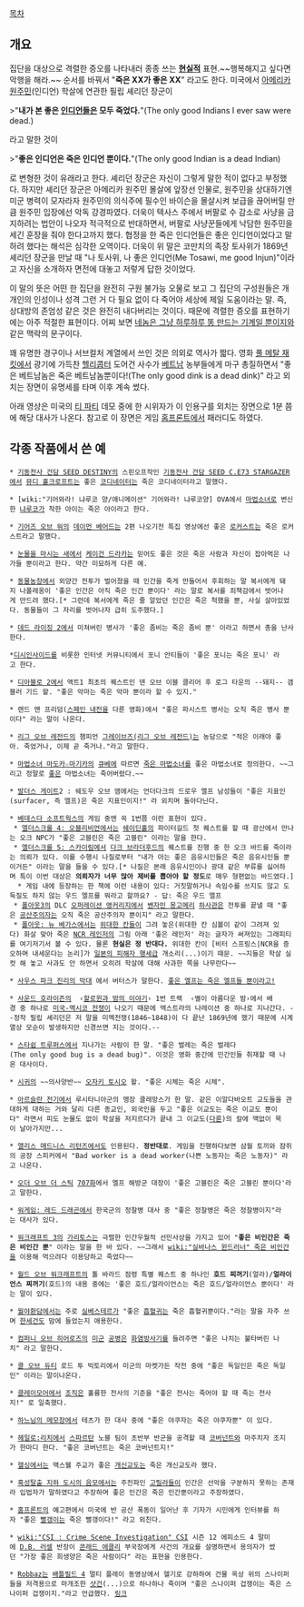 [[목차]]

== 개요 ==
집단을 대상으로 격렬한 증오를 나타내러 종종 쓰는 '''[[현실적]]''' 표현.~~행복해지고 싶다면 악행을 해라.~~ 순서를 바꿔서 "'''죽은 XX가 좋은 XX'''" 라고도 한다. 미국에서 [[아메리카 원주민]](인디언) 학살에 연관한 필립 셰리던 장군이

>"'''내가 본 좋은 [[인디언]]들은 모두 죽었다.'''"(The only good Indians I ever saw were dead.)

라고 말한 것이

>"'''좋은 인디언은 죽은 인디언 뿐이다.'''"(The only good Indian is a dead Indian)

로 변형한 것이 유래라고 한다. 셰리던 장군은 자신이 그렇게 말한 적이 없다고 부정했다. 하지만 셰리던 장군은 아메리카 원주민 몰살에 앞장선 인물로, 원주민을 상대하기엔 미군 병력이 모자라자 원주민의 의식주에 필수인 바이슨을 몰살시켜 보급을 끊어버릴 만큼 원주민 입장에선 악독 강경파였다. 더욱이 텍사스 주에서 버팔로 수 감소로 사냥을 금지하려는 법안이 나오자 적극적으로 반대하면서, 버팔로 사냥꾼들에게 낙담한 원주민을 세긴 훈장을 줘야 한다고까지 했다. 협정을 한 죽은 인디언들은 좋은 인디언이었다고 말하려 했다는 해석은 심각한 오역이다. 더욱이 위 말은 코만치의 족장 토사위가 1869년 셰리던 장군을 만날 때 "나 토사위, 나 좋은 인디언(Me Tosawi, me good Injun)"이라고 자신을 소개하자 면전에 대놓고 저렇게 답한 것이었다.

이 말의 뜻은 어떤 한 집단을 완전히 구원 불가능 오물로 보고 그 집단의 구성원들은 개개인의 인성이나 성격 그런 거 다 필요 없이 다 죽어야 세상에 제일 도움이라는 말. 즉, 상대방의 존엄성 같은 것은 완전히 내다버리는 것이다. 때문에 격렬한 증오를 표현하기에는 아주 적절한 표현이다. 어찌 보면 [[네놈은 그냥 하루하루 똥 만드는 기계일 뿐이지]]와 같은 맥락의 문구이다.

꽤 유명한 경구이나 서브컬처 계열에서 쓰인 것은 의외로 역사가 짧다. 영화 [[풀 메탈 재킷]]에서 광기에 가득찬 [[헬리콥터]] 도어건 사수가 [[베트남]] 농부들에게 마구 총질하면서 "좋은 베트남놈은 죽은 베트남놈뿐이다!(The only good dink is a dead dink)" 라고 외치는 장면이 유명세를 타며 이후 계속 썼다.

아래 영상은 미국의 [[티 파티]] 데모 중에 한 시위자가 이 인용구를 외치는 장면으로 1분 쯤에 해당 대사가 나온다. 참고로 이 장면은 게임 [[홈프론트]]에서 패러디도 하였다.

{{{#!html
 <object width="420" height="315"><param name="movie" value="http://www.youtube.com/v/bgec9WX21ik?version=3&amp;hl=en_US"></param><param name="allowFullScreen" value="true"></param><param name="allowscriptaccess" value="always"></param><embed src="http://www.youtube.com/v/bgec9WX21ik?version=3&amp;hl=en_US" type="application/x-shockwave-flash" width="420" height="315" allowscriptaccess="always" allowfullscreen="true"></embed></object>
}}}

== 각종 작품에서 쓴 예 ==

 * [[기동전사 건담 SEED DESTINY]]의 스핀오프작인 [[기동전사 건담 SEED C.E73 STARGAZER]]에서 [[뮤디 홀크로프트]]는 좋은 [[코디네이터]]는 죽은 코디네이터라고 말했다.

 * [wiki:"기어와라! 냐루코 양/애니메이션" 기어와라! 냐루코양] OVA에서 [[마법소녀]]로 변신한 [[냐루코]]가 착한 아이는 죽은 아이라고 한다.

 * [[기어즈 오브 워]]의 [[데이먼 베어드]]는 2편 나오기전 특집 영상에선 좋은 [[로커스트]]는 죽은 로커스트라고 말했다.

 * [[눈물을 마시는 새]]에서 [[케이건 드라카]]는 믿어도 좋은 것은 죽은 사람과 자신이 잡아먹은 나가들 뿐이라고 한다. 약간 미묘하게 다른 예.

 * [[동물농장(소설)|동물농장]]에서 외양간 전투가 벌어졌을 때 인간을 죽게 만들어서 후회하는 말 복서에게 돼지 나폴레옹이 '좋은 인간은 아직 죽은 인간 뿐이다' 라는 말로 복서를 죄책감에서 벗어나게 만드려 했다.[* 그런데 복서에게 죽은 줄 알았던 인간은 죽은 척했을 뿐, 사실 살아있었다. 동물들이 그 자리를 벗어나자 급히 도주했다.]

 * [[데드 라이징 2]]에서 미쳐버린 병사가 '좋은 좀비는 죽은 좀비 뿐' 이라고 하면서 총을 난사한다.

 *[[디시인사이드]]를 비롯한 인터넷 커뮤니티에서 포니 안티들이 '좋은 포니는 죽은 포니' 라고 한다.

 * [[디아블로 2]]에서 액트1 최초의 퀘스트인 덴 오브 이블 클리어 후 로그 타운의 --돼지-- 갬블러 기드 왈. "좋은 악마는 죽은 악마 뿐이라 할 수 있지."

 * 랜드 앤 프리덤([[스페인 내전]]을 다룬 영화)에서 "좋은 파시스트 병사는 오직 죽은 병사 뿐이다" 라는 말이 나온다.

 * [[리그 오브 레전드]]의 챔피언 [[그레이브즈(리그 오브 레전드)]]는 농담으로 "적은 이래야 좋아. 죽었거나, 이제 곧 죽거나."라고 말한다.

 * [[마법소녀 마도카☆마기카]]의 [[큐베]]에 따르면 [[마녀(마법소녀 마도카☆마기카)|죽은 마법소녀]]를 좋은 마법소녀로 정의한다. ~~그리고 정말로 [[토모에 마미|좋]][[사쿠라 쿄코|은]] 마법소녀는 죽어버렸다.~~

 * [[발더스 게이트]]2 : 쉐도우 오브 앰에서는 언더다크의 드로우 엘프 남성들이 "좋은 지표인(surfacer, 즉 엘프)은 죽은 지표인이지!" 라 외치며 돌아다닌다.

 * [[베데스다 소프트웍스]]의 게임 중엔 꼭 1번쯤 이런 표현이 있다.
  * [[엘더스크롤 4: 오블리비언]]에서는 [[쉐이딘홀]]의 파이터길드 첫 퀘스트를 할 때 광산에서 만나는 오크 NPC가 "좋은 고블린은 죽은 고블린" 이라는 말을 한다.
  * [[엘더스크롤 5: 스카이림]]에서 [[다크 브라더후드]]의 퀘스트를 진행 중 한 오크 바드를 죽이라는 의뢰가 있다. 이를 수행시 나질로부터 "내가 아는 좋은 음유시인들은 죽은 음유시인들 뿐이거든" 이라는 말을 들을 수 있다.[* 나질은 본래 음유시인이나 광대 같은 부류를 싫어하며 특이 이번 대상은 '''의뢰자가 너무 많아 제비를 뽑아야 할 정도'''로 매우 형편없는 바드였다.]
   * 게임 내에 등장하는 한 책에 이런 내용이 있다: 거짓말하거나 속임수를 쓰지도 않고 도둑질도 하지 않는 우드 엘프를 뭐라고 할까요? - 답: 죽은 우드 엘프
  * [[폴아웃3]]의 DLC [[오퍼레이션 앵커리지]]에서 [[벤자민 몽고메리]] [[하사관]]은 전투를 끝낼 때 "좋은 [[공산주의]]자는 오직 죽은 공산주의자 뿐이지" 라고 말한다.
  * [[폴아웃: 뉴 베가스]]에서는 [[위대한 칸]]들이 그려 놓은(위대한 칸 심볼이 같이 그려져 있다) 화살 맞아 죽은 [[NCR 레인저]]의 그림 아래 '좋은 레인저' 라는 글자가 써져있는 그래피티를 여기저기서 볼 수 있다. 물론 '''현실은 정 반대다.''' 위대한 칸이 [비터 스프링스|NCR을 증오하며 내세운다는 논리]가 [[일본의 피해자 행세]]급 개소리(...)이기 때문. ~~지들은 학살 실컷 해 놓고 사과도 안 하면서 오히려 학살에 대해 사과한 쪽을 나무란다~~

 * [[사우스 파크 진리의 막대]] 에서 버터스가 말한다. [http://youtu.be/-VygNvIgjbQ 좋은 엘프는 죽은 엘프들 뿐이라고! ]

 * [[사운드 호라이즌]]의  ‹[[할로윈과 밤의 이야기]]› 1번 트랙  ‹별이 아름다운 밤›에서 배경 중 하나로 [[미국-멕시코 전쟁]]이 나오기 때문에 엑스트라의 나레이션 중 하나로 지나간다. --정작 필립 셰리던은 저 말을 미멕전쟁(1846~1848)이 다 끝난 1869년에 했기 때문에 시계열상 모순이 발생하지만 신경쓰면 지는 것이다.--

 * [[스타쉽 트루퍼스]]에서 지나가는 사람이 한 말. "좋은 벌레는 죽은 벌레다(The only good bug is a dead bug)". 이것은 영화 중간에 민간인들 취재할 때 나온 대사이다.

 * [[시귀]]의 ~~의사양반~~ [[오자키 토시오]] 왈. "좋은 시체는 죽은 시체".

 * [[아르슬란 전기]]에서 루시타니아군의 맹장 클레망스가 한 말. 같은 이알다바오트 교도들을 관대하게 대하는 거와 달리 다른 종교인, 외국인을 두고 "좋은 이교도는 죽은 이교도 뿐이다" 라면서 피도 눈물도 없이 학살을 저지르다가 끝내 그 이교도([[다륜]])의 칼에 맥없이 목이 날아가지만...

 * [[앨리스 매드니스 리턴즈]]에서도 인용된다. '''정반대로'''. 게임을 진행하다보면 삼월 토끼와 잠쥐의 공장 스피커에서 "Bad worker is a dead worker(나쁜 노동자는 죽은 노동자)" 라고 나온다.

 * [[오더 오브 더 스틱]] [http://www.giantitp.com/comics/oots0707.html 707화]에서 엘프 해방군 대장이 '좋은 고블린은 죽은 고블린 뿐이다'라고 말한다.

 * [[워게임: 레드 드래곤]]에서 한국군의 정찰병 대사 중 "좋은 정찰병은 죽은 정찰병이지"라는 대사가 있다.

 * [[워크래프트 3]]의 [[가리토스]]는 극렬한 인간우월적 선민사상을 가지고 있어 "'''좋은 비인간은 죽은 비인간 뿐'''" 이라는 말을 한 바 있다. ~~그래서 [[wiki:"실바나스 윈드러너" 죽은 비인간]]을 이용해 먹으려다 이용당하고 죽었다~~

 * [[월드 오브 워크래프트]]의 톨 바라드 점령 특별 퀘스트 중 하나인 '''호드 찌꺼기'''(얼라)/'''얼라이언스 찌꺼기'''(호드)의 내용 중에는 '좋은 호드/얼라이언스는 죽은 호드/얼라이언스 뿐이다' 라는 말이 있다.

 * [[월야환담]]에서는 주로 [[실베스테르]]가 "좋은 [[흡혈귀]]는 죽은 흡혈귀뿐이다."라는 말을 자주 쓰며 [[한세건]]도 맘에 들었는지 애용한다.

 * [[컴퍼니 오브 히어로즈]]의 [[미군]] [[공병]]은 [[화염방사기]]를 들려주면 "좋은 나치는 불타버린 나치" 라고 말한다.

 * [[콜 오브 듀티]] 로드 투 빅토리에서 미군의 마켓가든 작전 중에 "좋은 독일인은 죽은 독일인" 이라는 말이나온다.

 * [[클레이모어]]에서 [[조직]]은 훌륭한 전사의 기준을 "좋은 전사는 죽어야 할 때 죽는 전사지!" 로 일축했다.

 * [[하느님의 메모장]]에서 테츠가 한 대사 중에 "좋은 야쿠자는 죽은 야쿠자뿐" 이 있다.

 * [[헤일로:리치]]에서 [[스파르탄]] 노블 팀이 초반부 반군을 공격할 때 [[코버넌트]]와 마주치자 조지가 한마디 한다. "좋은 코버넌트는 죽은 코버넌트지!"

 * [[헬싱]]에서는 맥스웰 주교가 좋은 [[개신교]]도는 죽은 개신교도라 했다. 

 * [[혹성탈출 지하 도시의 음모]]에서는 주전파인 [[고릴라]]들이 인간은 선악을 구분하지 못하는 존재라 입법자가 말하였다고 주장하며 좋은 인간은 죽은 인간뿐이라고 주장하였다.

 * [[홈프론트]]의 예고편에서 미국에 반 공산 폭동이 일어난 후 기자가 시민에게 인터뷰를 하자 "좋은 [[빨갱이]]는 죽은 빨갱이다!" 라고 외친다.

 * [[wiki:"CSI : Crime Scene Investigation" CSI]] 시즌 12 에피소드 4 말미에 [[D.B. 러셀]] 반장이 [[콘래드 에클리]] 부국장에게 사건의 개요를 설명하면서 용의자가 썼던 "가장 좋은 희생양은 죽은 사람이다" 라는 표현을 인용한다.

 * [[Robbaz]]는 [[배틀필드 4]] 멀티 플레이 동영상에서 헬기로 강하하여 건물 옥상 위의 스나이퍼들을 저격용으로 마개조한 [[샷건]](...)으로 하나하나 죽이며 "좋은 스나이퍼 겁쟁이는 죽은 스나이퍼 겁쟁이지."라고 언급했다. [http://m.youtube.com/watch?v=-KunzWVnsU0# 링크]

